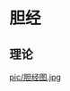 = 胆经 =

== 理论 ==
{{{class="brush:text"
深夜11:00~1:00【胆经，勿熬夜】

《子时》血气流注于胆，称为「足少阳胆经」，此时天地磁场最强，胆经会引导人体阳气下降，是身体进入休养及修复的开始；
熬夜会致胆火上逆，引发失眠、头痛、忧愁易思等多种神经症状，因此宜多休养。
}}}

[[pic/胆经图.jpg]]
